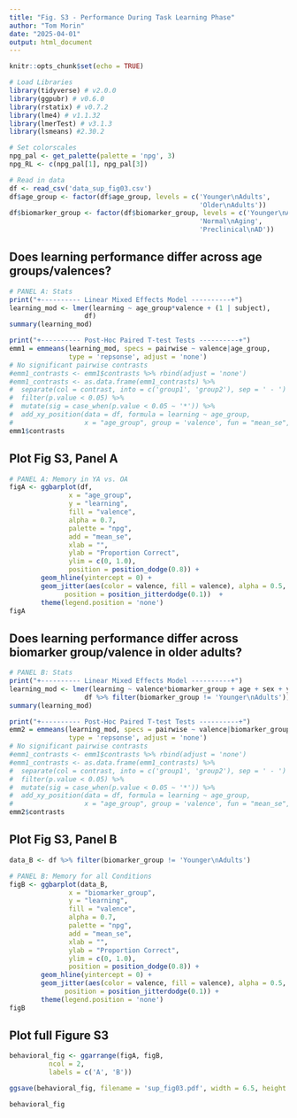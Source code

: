 ```yaml
---
title: "Fig. S3 - Performance During Task Learning Phase"
author: "Tom Morin"
date: "2025-04-01"
output: html_document
---
```


```r
knitr::opts_chunk$set(echo = TRUE)
```

```r
# Load Libraries
library(tidyverse) # v2.0.0
library(ggpubr) # v0.6.0
library(rstatix) # v0.7.2
library(lme4) # v1.1.32
library(lmerTest) # v3.1.3
library(lsmeans) #2.30.2

# Set colorscales
npg_pal <- get_palette(palette = 'npg', 3)
npg_RL <- c(npg_pal[1], npg_pal[3])

# Read in data
df <- read_csv('data_sup_fig03.csv')
df$age_group <- factor(df$age_group, levels = c('Younger\nAdults',
                                                'Older\nAdults'))
df$biomarker_group <- factor(df$biomarker_group, levels = c('Younger\nAdults',
                                                'Normal\nAging',
                                                'Preclinical\nAD'))
```

## Does learning performance differ across age groups/valences?
```r
# PANEL A: Stats
print("+---------- Linear Mixed Effects Model ----------+")
learning_mod <- lmer(learning ~ age_group*valence + (1 | subject), 
                   df)
summary(learning_mod)

print("+---------- Post-Hoc Paired T-test Tests ----------+")
emm1 = emmeans(learning_mod, specs = pairwise ~ valence|age_group,
               type = 'repsonse', adjust = 'none')
# No significant pairwise contrasts
#emm1_contrasts <- emm1$contrasts %>% rbind(adjust = 'none')
#emm1_contrasts <- as.data.frame(emm1_contrasts) %>% 
#  separate(col = contrast, into = c('group1', 'group2'), sep = ' - ') %>%
#  filter(p.value < 0.05) %>%
#  mutate(sig = case_when(p.value < 0.05 ~ '*')) %>%
#  add_xy_position(data = df, formula = learning ~ age_group,
#                  x = "age_group", group = 'valence', fun = "mean_se", dodge = 0.8)
emm1$contrasts
```

## Plot Fig S3, Panel A
```r
# PANEL A: Memory in YA vs. OA
figA <- ggbarplot(df, 
               x = "age_group", 
               y = "learning", 
               fill = "valence",
               alpha = 0.7,
               palette = "npg", 
               add = "mean_se", 
               xlab = "",
               ylab = "Proportion Correct",
               ylim = c(0, 1.0),
               position = position_dodge(0.8)) +
        geom_hline(yintercept = 0) +
        geom_jitter(aes(color = valence, fill = valence), alpha = 0.5,
              position = position_jitterdodge(0.1))  +
        theme(legend.position = 'none')
figA
```
## Does learning performance differ across biomarker group/valence in older adults?
```r
# PANEL B: Stats
print("+---------- Linear Mixed Effects Model ----------+")
learning_mod <- lmer(learning ~ valence*biomarker_group + age + sex + yrs_edu + (1 | subject), 
                   df %>% filter(biomarker_group != 'Younger\nAdults'))
summary(learning_mod)

print("+---------- Post-Hoc Paired T-test Tests ----------+")
emm2 = emmeans(learning_mod, specs = pairwise ~ valence|biomarker_group,
               type = 'repsonse', adjust = 'none')
# No significant pairwise contrasts
#emm1_contrasts <- emm1$contrasts %>% rbind(adjust = 'none')
#emm1_contrasts <- as.data.frame(emm1_contrasts) %>% 
#  separate(col = contrast, into = c('group1', 'group2'), sep = ' - ') %>%
#  filter(p.value < 0.05) %>%
#  mutate(sig = case_when(p.value < 0.05 ~ '*')) %>%
#  add_xy_position(data = df, formula = learning ~ age_group,
#                  x = "age_group", group = 'valence', fun = "mean_se", dodge = 0.8)
emm2$contrasts
```

## Plot Fig S3, Panel B
```r
data_B <- df %>% filter(biomarker_group != 'Younger\nAdults')

# PANEL B: Memory for all Conditions
figB <- ggbarplot(data_B, 
               x = "biomarker_group", 
               y = "learning", 
               fill = "valence",
               alpha = 0.7,
               palette = "npg", 
               add = "mean_se", 
               xlab = "",
               ylab = "Proportion Correct",
               ylim = c(0, 1.0),
               position = position_dodge(0.8)) +
        geom_hline(yintercept = 0) +
        geom_jitter(aes(color = valence, fill = valence), alpha = 0.5,
              position = position_jitterdodge(0.1)) +
        theme(legend.position = 'none')
figB
```

## Plot full Figure S3
```r
behavioral_fig <- ggarrange(figA, figB,
          ncol = 2,
          labels = c('A', 'B'))

ggsave(behavioral_fig, filename = 'sup_fig03.pdf', width = 6.5, height = 2.5, units = 'in')

behavioral_fig
```